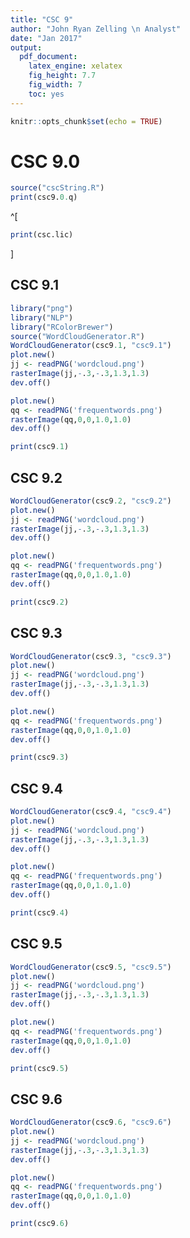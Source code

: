 ```yaml
---
title: "CSC 9"
author: "John Ryan Zelling \n Analyst"
date: "Jan 2017"
output: 
  pdf_document: 
    latex_engine: xelatex
    fig_height: 7.7
    fig_width: 7
    toc: yes
---
```


```r
knitr::opts_chunk$set(echo = TRUE)
```

<!-- ===== -->
<!-- TITLE -->
<!-- ===== -->

# CSC 9.0

```r
source("cscString.R")
print(csc9.0.q)
```

^[
```r
print(csc.lic)
```
]

<!-- ===== -->
<!-- PAGES -->
<!-- ===== -->

<P style="page-break-before: always"> \pagebreak

## CSC 9.1
```r
library("png")
library("NLP")
library("RColorBrewer")
source("WordCloudGenerator.R")
WordCloudGenerator(csc9.1, "csc9.1")
plot.new()
jj <- readPNG('wordcloud.png')
rasterImage(jj,-.3,-.3,1.3,1.3)
dev.off()
```

```r
plot.new()
qq <- readPNG('frequentwords.png')
rasterImage(qq,0,0,1.0,1.0)
dev.off()

print(csc9.1)
```

<P style="page-break-before: always"> \pagebreak

## CSC 9.2
```r
WordCloudGenerator(csc9.2, "csc9.2")
plot.new()
jj <- readPNG('wordcloud.png')
rasterImage(jj,-.3,-.3,1.3,1.3)
dev.off()
```

```r
plot.new()
qq <- readPNG('frequentwords.png')
rasterImage(qq,0,0,1.0,1.0)
dev.off()

print(csc9.2)
```

<P style="page-break-before: always"> \pagebreak

## CSC 9.3
```r
WordCloudGenerator(csc9.3, "csc9.3")
plot.new()
jj <- readPNG('wordcloud.png')
rasterImage(jj,-.3,-.3,1.3,1.3)
dev.off()
```

```r
plot.new()
qq <- readPNG('frequentwords.png')
rasterImage(qq,0,0,1.0,1.0)
dev.off()

print(csc9.3)
```

<P style="page-break-before: always"> \pagebreak

## CSC 9.4
```r
WordCloudGenerator(csc9.4, "csc9.4")
plot.new()
jj <- readPNG('wordcloud.png')
rasterImage(jj,-.3,-.3,1.3,1.3)
dev.off()
```

```r
plot.new()
qq <- readPNG('frequentwords.png')
rasterImage(qq,0,0,1.0,1.0)
dev.off()

print(csc9.4)
```

<P style="page-break-before: always"> \pagebreak

## CSC 9.5
```r
WordCloudGenerator(csc9.5, "csc9.5")
plot.new()
jj <- readPNG('wordcloud.png')
rasterImage(jj,-.3,-.3,1.3,1.3)
dev.off()
```

```r
plot.new()
qq <- readPNG('frequentwords.png')
rasterImage(qq,0,0,1.0,1.0)
dev.off()

print(csc9.5)
```

<P style="page-break-before: always"> \pagebreak

## CSC 9.6
```r
WordCloudGenerator(csc9.6, "csc9.6")
plot.new()
jj <- readPNG('wordcloud.png')
rasterImage(jj,-.3,-.3,1.3,1.3)
dev.off()
```

```r
plot.new()
qq <- readPNG('frequentwords.png')
rasterImage(qq,0,0,1.0,1.0)
dev.off()

print(csc9.6)
```
